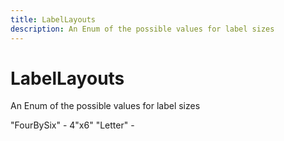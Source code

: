 ```yaml
---
title: LabelLayouts
description: An Enum of the possible values for label sizes
---
```


LabelLayouts
===============================================
An Enum of the possible values for label sizes


<Reference>  
  <Field name="FourBySix">
    <Description>
      "FourBySix" - 4"x6"
    </Description>
  </Field>
  <Field name="Letter">
    <Description>
      "Letter" - 
    </Description>
  </Field>
</Reference>